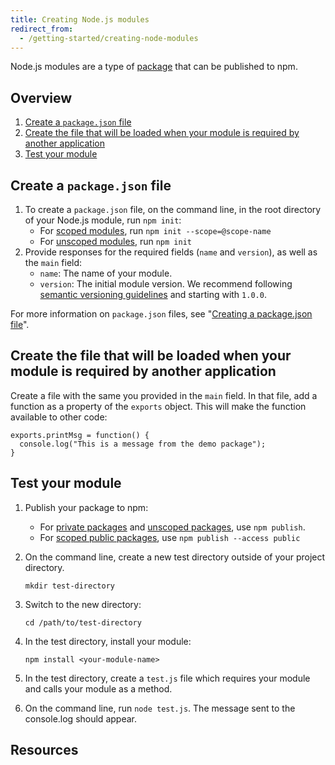 ```yaml
---
title: Creating Node.js modules
redirect_from:
  - /getting-started/creating-node-modules
---
```


Node.js modules are a type of [package][about-pkgs] that can be published to npm.

## Overview

1. [Create a `package.json` file](#create-a-package-json-file)
2. [Create the file that will be loaded when your module is required by another application](#create-the-file-that-will-be-loaded-when-your-module-is-required-by-another-application)
3. [Test your module](#test-your-module)

## Create a `package.json` file

1. To create a `package.json` file, on the command line, in the root directory of your Node.js module, run `npm init`:
   - For [scoped modules][scoped-pkg], run `npm init --scope=@scope-name`
   - For [unscoped modules][unscoped-pkg], run `npm init`
2. Provide responses for the required fields (`name` and `version`), as well as the `main` field:
   - `name`: The name of your module.
   - `version`: The initial module version. We recommend following [semantic versioning guidelines][semver] and starting with `1.0.0`.

For more information on `package.json` files, see "[Creating a package.json file][creating-pkg-json]".

## Create the file that will be loaded when your module is required by another application

Create a file with the same you provided in the `main` field. In that file, add a function as a property of the `exports` object. This will make the function available to other code:

```
exports.printMsg = function() {
  console.log("This is a message from the demo package");
}
```

## Test your module

1. Publish your package to npm:

   - For [private packages][priv-pkg-pub] and [unscoped packages][unscoped-pkg-pub], use `npm publish`.
   - For [scoped public packages][scoped-pkg-pub], use `npm publish --access public`

2. On the command line, create a new test directory outside of your project directory.

   ```
   mkdir test-directory
   ```

3. Switch to the new directory:

   ```
   cd /path/to/test-directory
   ```

4. In the test directory, install your module:

   ```
   npm install <your-module-name>
   ```

5. In the test directory, create a `test.js` file which requires your module and calls your module as a method.

6. On the command line, run `node test.js`. The message sent to the console.log should appear.

## Resources

<YouTube id="3I78ELjTzlQ" />

[about-pkgs]: about-packages-and-modules
[scoped-pkg]: about-scopes
[unscoped-pkg]: creating-and-publishing-unscoped-public-packages
[semver]: about-semantic-versioning
[creating-pkg-json]: creating-a-package-json-file
[priv-pkg-pub]: creating-and-publishing-private-packages#publishing-private-packages
[unscoped-pkg-pub]: creating-and-publishing-unscoped-public-packages#publishing-unscoped-public-packages
[scoped-pkg-pub]: creating-and-publishing-scoped-public-packages#publishing-scoped-public-packages
